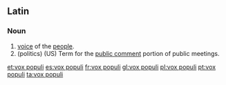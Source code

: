 ==Latin==
===Noun===
{{infl|la|noun|head=[[vox|vōx]] [[populus|populī]]}}

# [[voice]] of the [[people]].
# (politics) (US) Term for the [[public comment]] portion of public meetings.

[[et:vox populi]]
[[es:vox populi]]
[[fr:vox populi]]
[[gl:vox populi]]
[[pl:vox populi]]
[[pt:vox populi]]
[[ta:vox populi]]
